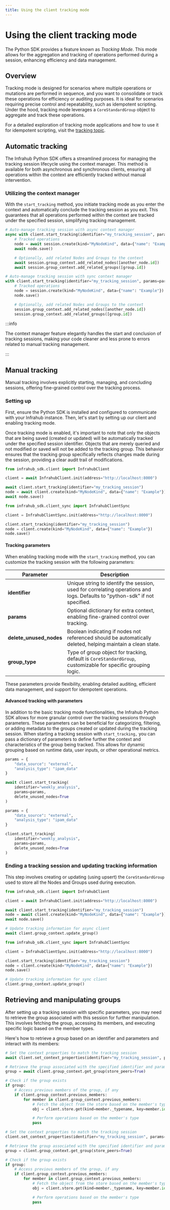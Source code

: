 ```yaml
---
title: Using the client tracking mode
---
```


# Using the client tracking mode

The Python SDK provides a feature known as *Tracking Mode*. This mode allows for the aggregation and tracking of operations performed during a session, enhancing efficiency and data management.

## Overview

Tracking mode is designed for scenarios where multiple operations or mutations are performed in sequence, and you want to consolidate or track these operations for efficiency or auditing purposes. It is ideal for scenarios requiring precise control and repeatability, such as idempotent scripting.
Under the hood, tracking mode leverages a `CoreStandardGroup` object to aggregate and track these operations.

For a detailed exploration of tracking mode applications and how to use it for idempotent scripting, visit the [tracking topic](/python-sdk/topics/tracking).

## Automatic tracking

The Infrahub Python SDK offers a streamlined process for managing the tracking session lifecycle using the context manager. This method is available for both asynchronous and synchronous clients, ensuring all operations within the context are efficiently tracked without manual intervention.

### Utilizing the context manager

With the `start_tracking` method, you initiate tracking mode as you enter the context and automatically conclude the tracking session as you exit. This guarantees that all operations performed within the context are tracked under the specified session, simplifying tracking management.

<Tabs groupId="async-sync">
  <TabItem value="Async">

  ```python
  # Auto-manage tracking session with async context manager
  async with client.start_tracking(identifier="my_tracking_session", params=params, delete_unused_nodes=True) as session:
      # Tracked operations
      node = await session.create(kind="MyNodeKind", data={"name": "Example"})
      await node.save()

      # Optionally, add related Nodes and Groups to the context
      await session.group_context.add_related_nodes([another_node.id])
      await session.group_context.add_related_groups([group.id])
  ```

  </TabItem>
  <TabItem value="Sync">

  ```python
  # Auto-manage tracking session with sync context manager
  with client.start_tracking(identifier="my_tracking_session", params=params, delete_unused_nodes=True) as session:
      # Tracked operations
      node = session.create(kind="MyNodeKind", data={"name": "Example"})
      node.save()

      # Optionally, add related Nodes and Groups to the context
      session.group_context.add_related_nodes([another_node.id])
      session.group_context.add_related_groups([group.id])
  ```

  </TabItem>
</Tabs>

:::info

The context manager feature elegantly handles the start and conclusion of tracking sessions, making your code cleaner and less prone to errors related to manual tracking management.

:::

## Manual tracking

Manual tracking involves explicitly starting, managing, and concluding sessions, offering fine-grained control over the tracking process.

### Setting up

First, ensure the Python SDK is installed and configured to communicate with your Infrahub instance. Then, let's start by setting up our client and enabling tracking mode.

Once tracking mode is enabled, it's important to note that only the objects that are being saved (created or updated) will be automatically tracked under the specified session identifier. Objects that are merely queried and not modified or saved will not be added to the tracking group.
This behavior ensures that the tracking group specifically reflects changes made during the session, providing a clear audit trail of modifications.

<Tabs groupId="async-sync">
  <TabItem value="Async">

  ```python
  from infrahub_sdk.client import InfrahubClient

  client = await InfrahubClient.init(address="http://localhost:8000")

  await client.start_tracking(identifier="my_tracking_session")
  node = await client.create(kind="MyNodeKind", data={"name": "Example"})
  await node.save()
  ```

  </TabItem>
  <TabItem value="Sync">

  ```python
  from infrahub_sdk.client_sync import InfrahubClientSync

  client = InfrahubClientSync.init(address="http://localhost:8000")

  client.start_tracking(identifier="my_tracking_session")
  node = client.create(kind="MyNodeKind", data={"name": "Example"})
  node.save()
  ```

  </TabItem>
</Tabs>

#### Tracking parameters

When enabling tracking mode with the `start_tracking` method, you can customize the tracking session with the following parameters:
<!-- vale off -->
| Parameter              | Description                                                                                                                 |
|------------------------|-----------------------------------------------------------------------------------------------------------------------------|
| **identifier**         | Unique string to identify the session, used for correlating operations and logs. Defaults to "python-sdk" if not specified. |
| **params**             | Optional dictionary for extra context, enabling fine-grained control over tracking.                                         |
| **delete_unused_nodes**| Boolean indicating if nodes not referenced should be automatically deleted, helping maintain a clean state.                 |
| **group_type**         | Type of group object for tracking, default is `CoreStandardGroup`, customizable for specific grouping logic.                |
<!-- vale on -->
These parameters provide flexibility, enabling detailed auditing, efficient data management, and support for idempotent operations.

#### Advanced tracking with parameters

In addition to the basic tracking mode functionalities, the Infrahub Python SDK allows for more granular control over the tracking sessions through parameters. These parameters can be beneficial for categorizing, filtering, or adding metadata to the groups created or updated during the tracking session.
When starting a tracking session with `start_tracking,` you can pass a dictionary of parameters to define further the context and characteristics of the group being tracked. This allows for dynamic grouping based on runtime data, user inputs, or other operational metrics.

<Tabs groupId="async-sync">
  <TabItem value="Async">

  ```python
  params = {
      "data_source": "external",
      "analysis_type": "ipam_data"
  }

  await client.start_tracking(
      identifier="weekly_analysis",
      params=params,
      delete_unused_nodes=True
  )
  ```

  </TabItem>
  <TabItem value="Sync">

  ```python
  params = {
      "data_source": "external",
      "analysis_type": "ipam_data"
  }

  client.start_tracking(
      identifier="weekly_analysis",
      params=params,
      delete_unused_nodes=True
  )
  ```

  </TabItem>
</Tabs>

### Ending a tracking session and updating tracking information

This step involves creating or updating (using upsert) the `CoreStandardGroup` used to store all the Nodes and Groups used during execution.

<Tabs groupId="async-sync">
  <TabItem value="Async">

  ```python
  from infrahub_sdk.client import InfrahubClient

  client = await InfrahubClient.init(address="http://localhost:8000")

  await client.start_tracking(identifier="my_tracking_session")
  node = await client.create(kind="MyNodeKind", data={"name": "Example"})
  await node.save()

  # Update tracking information for async client
  await client.group_context.update_group()
  ```

  </TabItem>
  <TabItem value="Sync">

  ```python
  from infrahub_sdk.client_sync import InfrahubClientSync

  client = InfrahubClientSync.init(address="http://localhost:8000")

  client.start_tracking(identifier="my_tracking_session")
  node = client.create(kind="MyNodeKind", data={"name": "Example"})
  node.save()

  # Update tracking information for sync client
  client.group_context.update_group()
  ```

  </TabItem>
</Tabs>

## Retrieving and manipulating groups

After setting up a tracking session with specific parameters, you may need to retrieve the group associated with this session for further manipulation. This involves fetching the group, accessing its members, and executing specific logic based on the member types.

Here's how to retrieve a group based on an identifier and parameters and interact with its members:

<Tabs groupId="async-sync">
  <TabItem value="Async">

```python
# Set the context properties to match the tracking session
await client.set_context_properties(identifier="my_tracking_session", params=params)

# Retrieve the group associated with the specified identifier and parameters
group = await client.group_context.get_group(store_peers=True)

# Check if the group exists
if group:
    # Access previous members of the group, if any
    if client.group_context.previous_members:
        for member in client.group_context.previous_members:
            # Fetch the object from the store based on the member's type and ID
            obj = client.store.get(kind=member._typename, key=member.id)

            # Perform operations based on the member's type
            pass
```

  </TabItem>
  <TabItem value="Sync">

```python
# Set the context properties to match the tracking session
client.set_context_properties(identifier="my_tracking_session", params=params)

# Retrieve the group associated with the specified identifier and parameters
group = client.group_context.get_group(store_peers=True)

# Check if the group exists
if group:
    # Access previous members of the group, if any
    if client.group_context.previous_members:
        for member in client.group_context.previous_members:
            # Fetch the object from the store based on the member's type and ID
            obj = client.store.get(kind=member._typename, key=member.id)

            # Perform operations based on the member's type
            pass
```

  </TabItem>
</Tabs>
